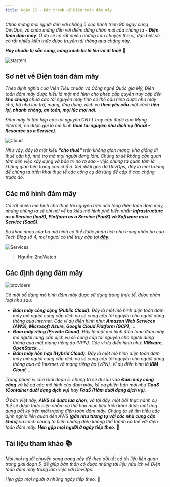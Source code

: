 ```yaml
---
title: Ngày 26 - Bức tranh về Điện toán đám mây 
---
```



_Chào mừng mọi người đến với chặng 5 của hành trình 90 ngày cùng DevOps, và chào mừng
đến với điểm dừng chân mới của chúng ta - **Điện toán đám mây**. Ở đó sẽ có rất nhiều những
câu chuyện thú vị, đặc biệt sẽ có rất nhiều kiến thức được truyền tải thông qua chặng này._

**_Hãy chuẩn bị sẵn sàng, cùng xách ba lô lên và đi thôi!_** 🎒

![starters](../../../../assets/cloud/starter.jpg)

## Sơ nét về Điện toán đám mây

_Theo định nghĩa của Viện Tiêu chuẩn và Công nghệ Quốc gia Mỹ, Điện toán đám mây được hiểu là 
một mô hình cho phép cấp quyền truy cập đến **kho chung** chứa các tài nguyên máy tính có thể 
cấu hình được như máy chủ, bộ nhớ lưu trữ, mạng, ứng dụng, dịch vụ **theo yêu cầu** một cách
**tiện lợi, nhanh chóng, an toàn, mọi lúc mọi nơi**._

_Đám mây là tập hợp các tài nguyên CNTT truy cập được qua Mạng Internet, nó được gọi là 
mô hình **thuê tài nguyên như dịch vụ (RaaS - Resource as a Service)**._

![Cloud](../../../../assets/cloud/public_cloud.png)

_Như vậy, đây là một kiểu **"cho thuê"** trên không gian mạng, khá giống đi thuê căn hộ, nhà trọ
mà mọi người đang làm. Chúng ta sẽ không cần quan tâm đến việc xây dựng và bảo trì nó ra sao -
việc chúng ta quan tâm là không gian bên trong của chỗ ở. Xét dưới góc độ DevOps, đây là môi
trường để chúng ta triển khai thực tế các công cụ đã từng đề cập ở các chặng trước đó._

## Các mô hình đám mây
_Có rất nhiều mô hình cho thuê tài nguyên trên nền tảng điện toán đám mây, nhưng chúng ta sẽ 
chỉ nói về ba kiểu mô hình phổ biến nhất: **Infrastructure as a Service (IaaS), 
Platform as a Service (PaaS) và Software as a Service (SaaS).**_

_Sự khác nhau của ba mô hình có thể được phân tích như trong phần ba của Tech Blog số 4, mọi
người có thể truy cập tại **[đây](https://station.builetuananh.name.vn/tech-blog-03)**._

![Services](../../../../assets/cloud/cloud_services.png)

> **Nguồn**: [2ndWatch](https://station.builetuananh.name.vn/tech-blog-03)

## Các định dạng đám mây

![providers](../../../../assets/cloud/providers.png)

_Có một số dạng mô hình đám mây được sử dụng trong thực tế, được phân loại như sau:_

- _**Đám mây công cộng (Public Cloud)**: Đây là một mô hình điện toán đám mây mà người 
cung cấp dịch vụ sẽ cung cấp tài nguyên cho người dùng thông qua Internet. Các ví dụ 
điển hình như: **Amazon Web Services (AWS), Microsoft Azure, Google Cloud Platform (GCP)**,
..._
- _**Đám mây riêng (Private Cloud)**: Đây là một mô hình điện toán đám mây mà người 
cung cấp dịch vụ sẽ cung cấp tài nguyên cho người dùng thông qua một mạng riêng ảo (VPN). 
Các ví dụ điển hình như: **VMware, OpenStack**, ..._
- _**Đám mây hỗn hợp (Hybrid Cloud)**: Đây là một mô hình điện toán đám mây mà người 
cung cấp dịch vụ sẽ cung cấp tài nguyên cho người dùng thông qua cả Internet và 
mạng riêng ảo (VPN). Ví dụ điển hình là **IBM Cloud**, ..._

_Trong phạm vi của Giai đoạn 5, chúng ta sẽ đi sâu vào **Đám mây công cộng** và kể cả các mô hình
của đám mây, kể cả phiên bản mới như **CaaS (Container dưới dạng dịch vụ)** hay **FaaS (Hàm dưới 
dạng dịch vụ)**._

_Ở bản Việt này, **AWS sẽ được lưa chọn**, và tại đây, một bài thực hành cụ thể sẽ được thực hiện 
nhằm cụ thể hóa mục tiêu triển khai được một ứng dụng bất kỳ trên môi trường điện toán đám mây.
Chúng ta sẽ tìm hiểu các định nghĩa liên quan đến AWS **(gần như tương tự với các nhà cung cấp khác)**
và cách chúng ta biến những điều không thể thành có thể với điện toán đám mây. **Hẹn gặp mọi người ở 
ngày tiếp theo**._ 👋

## Tài liệu tham khảo 📚

_Mời mọi người chuyển sang trang này để theo dõi tất cả tài liệu liên quan trong giai đoạn 5, 
để giúp bản thân có được những tài liệu hữu ích về Điện toán đám mây trong làm việc với DevOps._

<LinkCard
  title="Ngày 26 - Tham khảo"
  href="../../reference/cloud/day26"
/>

_Hẹn gặp mọi người ở những ngày tiếp theo._ 🚀